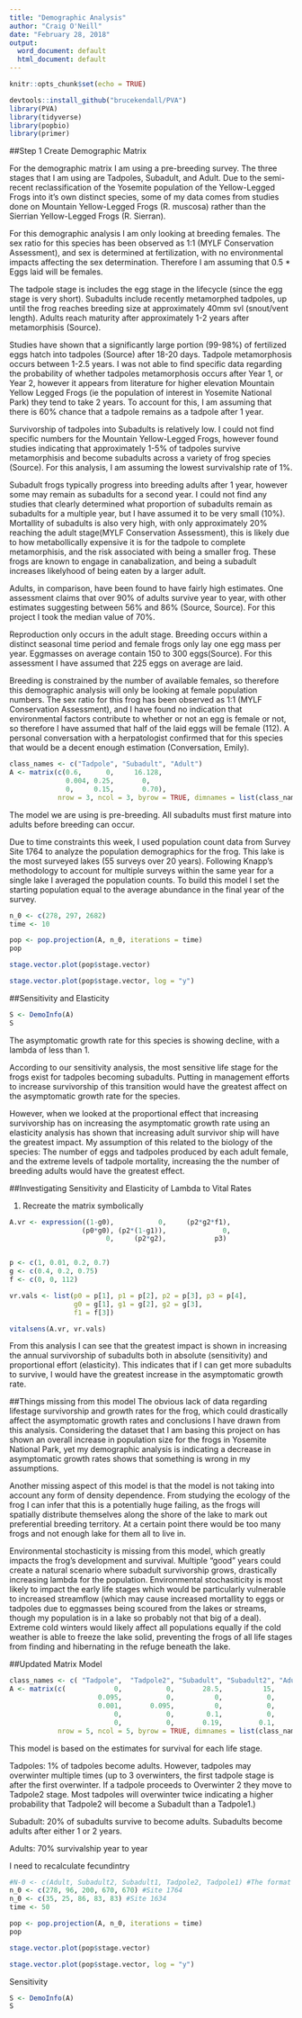 ---
title: "Demographic Analysis"
author: "Craig O'Neill"
date: "February 28, 2018"
output:
  word_document: default
  html_document: default
---

```{r setup, include=FALSE}
knitr::opts_chunk$set(echo = TRUE)
```

```{r}
devtools::install_github("brucekendall/PVA")
library(PVA)
library(tidyverse)
library(popbio)
library(primer)
```

##Step 1 Create Demographic Matrix

For the demographic matrix I am using a pre-breeding survey.  The three stages that I am using are Tadpoles, Subadult, and Adult.  Due to the semi-recent reclassification of the Yosemite population of the Yellow-Legged Frogs into it's own distinct species, some of my data comes from studies done on Mountain Yellow-Legged Frogs (R. muscosa) rather than the Sierrian Yellow-Legged Frogs (R. Sierran).

For this demographic analysis I am only looking at breeding females.  The sex ratio for this species has been observed as 1:1 (MYLF Conservation Assessment), and sex is determined at fertilization, with no environmental impacts affecting the sex determination.  Therefore I am assuming that 0.5 * Eggs laid will be females.

The tadpole stage is includes the egg stage in the lifecycle (since the egg stage is very short).  Subadults include recently metamorphed tadpoles, up until the frog reaches breeding size at approximately 40mm svl (snout/vent length).  Adults reach maturity after approximately 1-2 years after metamorphisis (Source).

Studies have shown that a significantly large portion (99-98%) of fertilized eggs hatch into tadpoles (Source) after 18-20 days.  Tadpole metamorphosis occurs between 1-2.5 years.  I was not able to find specific data regarding the probability of whether tadpoles metamorphosis occurs after Year 1, or Year 2, however it appears from literature for higher elevation Mountain Yellow Legged Frogs (ie the population of interest in Yosemite National Park) they tend to take 2 years.  To account for this,  I am assuming that there is  60% chance that a tadpole remains as a tadpole after 1 year.

Survivorship of tadpoles into Subadults is relatively low.  I could not find specific numbers for the Mountain Yellow-Legged Frogs, however found studies indicating that approximately 1-5% of tadpoles survive metamorphisis and become subadults across a variety of frog species (Source).  For this analysis, I am assuming the lowest survivalship rate of 1%.

Subadult frogs typically progress into breeding adults after 1 year, however some may remain as subadults for a second year.  I could not find any studies that clearly determined what proportion of subadults remain as subadults for a multiple year, but I have assumed it to be very small (10%).  Mortallity of subadults is also very high, with only approximately 20% reaching the adult stage(MYLF Conservation Assessment), this is likely due to how metabollically expensive it is for the tadpole to complete metamorphisis, and the risk associated with being a smaller frog.  These frogs are known to engage in canabalization, and being a subadult increases likelyhood of being eaten by a larger adult.

Adults, in comparison, have been found to have fairly high estimates.  One assessment claims that over 90% of adults survive year to year, with other estimates suggesting between 56% and 86% (Source, Source).  For this project I took the median value of 70%.

Reproduction only occurs in the adult stage.  Breeding occurs within a distinct seasonal time period and female frogs only lay one egg mass per year.  Eggmasses on average contain 150 to 300 eggs(Source).  For this assessment I have assumed that 225 eggs on average are laid.  

Breeding is constrained by the number of available females, so therefore this demographic analysis will only be looking at female population numbers.  The sex ratio for this frog has been observed as 1:1 (MYLF Conservation Assessment), and I have found no indication that environmental factors contribute to whether or not an egg is female or not, so therefore I have assumed that half of the laid eggs will be female (112).  A personal conversation with a herpatologist confirmed that for this species that would be a decent enough estimation (Conversation, Emily).


```{r}
class_names <- c("Tadpole", "Subadult", "Adult")
A <- matrix(c(0.6,      0,     16.128,
              0.004, 0.25,       0,
              0,     0.15,       0.70),
            nrow = 3, ncol = 3, byrow = TRUE, dimnames = list(class_names, class_names))
```

The model we are using is pre-breeding.  All subadults must first mature into adults before breeding can occur.  

Due to time constraints this week, I used population count data from Survey Site 1764 to analyze the population demographics for the frog.  This lake is the most surveyed lakes (55 surveys over 20 years).  Following Knapp's methodology to account for multiple surveys within the same year for a single lake I averaged the population counts.  To build this model I set the starting population equal to the average abundance in the final year of the survey.

```{r}
n_0 <- c(278, 297, 2682)
time <- 10

pop <- pop.projection(A, n_0, iterations = time)
pop

stage.vector.plot(pop$stage.vector)

stage.vector.plot(pop$stage.vector, log = "y")
```

##Sensitivity and Elasticity

```{r}
S <- DemoInfo(A)
S
```

The asymptomatic growth rate for this species is showing decline, with a lambda of less than 1.

According to our sensitivity analysis, the most sensitive life stage for the frogs exist for tadpoles becoming subadults.  Putting in management efforts to increase survivorship of this transition would have the greatest affect on the asymptomatic growth rate for the species.

However, when we looked at the proportional effect that increasing survivorship has on increasing the asymptomatic growth rate using an elasticity analysis has shown that increasing adult survivor ship will have the greatest impact.  My assumption of this related to the biology of the species:  The number of eggs and tadpoles produced by each adult female, and the extreme levels of tadpole mortality, increasing the the number of breeding adults would have the greatest effect.

##Investigating Sensitivity and Elasticity of Lambda to Vital Rates

1.  Recreate the matrix symbolically

```{r}
A.vr <- expression((1-g0),           0,     (p2*g2*f1),
                  (p0*g0), (p2*(1-g1)),              0,
                        0,     (p2*g2),            p3)


p <- c(1, 0.01, 0.2, 0.7)
g <- c(0.4, 0.2, 0.75)
f <- c(0, 0, 112)

vr.vals <- list(p0 = p[1], p1 = p[2], p2 = p[3], p3 = p[4],
                g0 = g[1], g1 = g[2], g2 = g[3],
                f1 = f[3])

vitalsens(A.vr, vr.vals)
```

From this analysis I can see that the greatest impact is shown in increasing the annual survivorship of subadults both in absolute (sensitivity) and proportional effort (elasticity).  This indicates that if I can get more subadults to survive, I would have the greatest increase in the asymptomatic growth rate.

##Things missing from this model
The obvious lack of data regarding lifestage survivorship and growth rates for the frog, which could drastically affect the asymptomatic growth rates and conclusions I have drawn from this analysis.  Considering the dataset that I am basing this project on has shown an overall increase in population size for the frogs in Yosemite National Park, yet my demographic analysis is indicating a decrease in asymptomatic growth rates shows that something is wrong in my assumptions.

Another missing aspect of this model is that the model is not taking into account any form of density dependence.  From studying the ecology of the frog I can infer that this is a potentially huge failing, as the frogs will spatially distribute themselves along the shore of the lake to mark out preferential breeding territory.  At a certain point there would be too many frogs and not enough lake for them all to live in.  

Environmental stochasticity is missing from this model, which greatly impacts the frog's development and survival.  Multiple "good" years could create a natural scenario where subadult survivorship grows, drastically increasing lambda for the population.  Environmental stochasiticity is most likely to impact the early life stages which would be particularly vulnerable to increased streamflow (which may cause increased mortallity to eggs or tadpoles due to eggmasses being scoured from the lakes or streams, though my population is in a lake so probably not that big of a deal).  Extreme cold winters would likely affect all populations equally if the cold weather is able to freeze the lake solid, preventing the frogs of all life stages from finding and hibernating in the refuge beneath the lake.


##Updated Matrix Model
```{r}
class_names <- c( "Tadpole",  "Tadpole2", "Subadult", "Subadult2", "Adult")
A <- matrix(c(            0,           0,       28.5,          15,     105,
                      0.095,           0,          0,           0,       0,
                      0.001,       0.095,          0,           0,       0,
                          0,           0,        0.1,           0,       0,
                          0,           0,       0.19,         0.1,     0.7 ),
            nrow = 5, ncol = 5, byrow = TRUE, dimnames = list(class_names, class_names))

```

This model is based on the estimates for survival for each life stage.

Tadpoles:  1% of tadpoles become adults.  However, tadpoles may overwinter multiple times (up to 3 overwinters, the first tadpole stage is after the first overwinter.  If a tadpole proceeds to Overwinter 2 they move to Tadpole2 stage.  Most tadpoles will overwinter twice indicating a higher probability that Tadpole2 will become a Subadult than a Tadpole1.)

Subadult:  20% of subadults survive to become adults.  Subadults become adults after either 1 or 2 years.  

Adults:  70% survivalship year to year

I need to recalculate fecundintry

```{r}
#N-0 <- c(Adult, Subadult2, Subadult1, Tadpole2, Tadpole1) #The format for this vector
n_0 <- c(278, 96, 200, 670, 670) #Site 1764
n_0 <- c(35, 25, 86, 83, 83) #Site 1634
time <- 50

pop <- pop.projection(A, n_0, iterations = time)
pop

stage.vector.plot(pop$stage.vector)

stage.vector.plot(pop$stage.vector, log = "y")
```

Sensitivity
```{r}
S <- DemoInfo(A)
S
```

